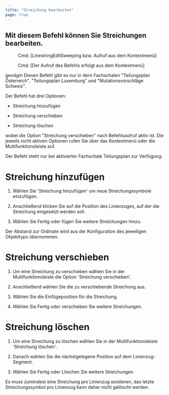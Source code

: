 ```yaml
---
title: "Streichung bearbeiten"
page: true
---
```

## Mit diesem Befehl k&#246;nnen Sie Streichungen bearbeiten.
<GeoDesigner> <Menu> Cmd: [LinestringEditSweeping bzw. Aufruf aus dem Kontextmenü] </Menu> </GeoDesigner>
<GeoMapper> <Menu> Cmd: [Der Aufruf des Befehls erfolgt aus dem Kontextmenü] </Menu> </GeoMapper>

 <Placeholder>geodgm</Placeholder> 
<Warning>
Diesen Befehl gibt es nur in de<GeoDesigner>r</GeoDesigner><GeoMapper>n</GeoMapper> Fachschale<GeoMapper>n</GeoMapper> &quot;Teilungsplan &#214;sterreich&quot;<GeoMapper>, &quot;Teilungsplan Luxemburg&quot; und &quot;Mutationsvorschl&#228;ge Schweiz&quot;</GeoMapper>.
</Warning>


Der Befehl hat drei Optionen:


- Streichung hinzuf&#252;gen

- Streichung verschieben

- Streichung l&#246;schen




wobei die Option &quot;Streichung verschieben&quot; nach Befehlsaufruf aktiv ist. Die jeweils nicht aktiven Optionen rufen Sie &#252;ber das Kontextmen&#252; oder die Multifunktionsleiste auf.

<Success>
Der Befehl steht nur bei aktivierter  <Italic> Fachschale  </Italic>  <Italic> Teilungsplan  </Italic> zur Verf&#252;gung.
</Success>


# Streichung hinzuf&#252;gen


1. W&#228;hlen Sie &#39;Streichung hinzuf&#252;gen&#39; um neue Streichungssymbole einzuf&#252;gen.

2. Anschlie&#223;end klicken Sie auf die Position des  Linienzuges, auf der die Streichung eingesetzt werden soll.

3. W&#228;hlen Sie Fertig oder f&#252;gen Sie weitere Streichungen hinzu.




<Success>
Der Abstand zur Ordinate wird aus der Konfiguration des jeweiligen Objekttyps &#252;bernommen.
</Success>


# Streichung verschieben


1. Um eine Streichung zu verschieben w&#228;hlen Sie in der Multifunktionsleiste die Option &#39;Streichung verschieben&#39;.

2. Anschlie&#223;end w&#228;hlen Sie die zu verschiebende Streichung aus.

3. W&#228;hlen Sie die Einf&#252;geposition f&#252;r die Streichung.

4. W&#228;hlen Sie Fertig oder verschieben Sie weitere Streichungen.




# Streichung l&#246;schen


1. Um eine Streichung zu l&#246;schen w&#228;hlen Sie in der Multifunktionsleiste &#39;Streichung l&#246;schen&#39;.

2. Danach w&#228;hlen Sie die n&#228;chstgelegene Position auf dem Linienzug-Segment.

3. W&#228;hlen Sie Fertig oder L&#246;schen Sie weitere Streichungen.




<Success>
Es muss zumindest eine Streichung pro Linienzug existieren, das letzte Streichungssymbol pro Linienzug kann daher nicht gel&#246;scht werden.
</Success>
